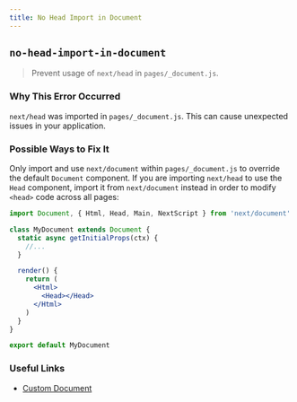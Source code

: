 ```yaml
---
title: No Head Import in Document
---
```


## `no-head-import-in-document`

> Prevent usage of `next/head` in `pages/_document.js`.

### Why This Error Occurred

`next/head` was imported in `pages/_document.js`. This can cause unexpected issues in your application.

### Possible Ways to Fix It

Only import and use `next/document` within `pages/_document.js` to override the default `Document` component. If you are importing `next/head` to use the `Head` component, import it from `next/document` instead in order to modify `<head>` code across all pages:

```jsx filename="pages/_document.js"
import Document, { Html, Head, Main, NextScript } from 'next/document'

class MyDocument extends Document {
  static async getInitialProps(ctx) {
    //...
  }

  render() {
    return (
      <Html>
        <Head></Head>
      </Html>
    )
  }
}

export default MyDocument
```

### Useful Links

- [Custom Document](/docs/pages/building-your-application/routing/custom-document)
